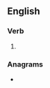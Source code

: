 {{also|préludés|préludes}}

==English==

===Verb===
{{head|en|verb form}}

# {{en-third-person singular of|prelude}}

===Anagrams===
* {{l|en|repulsed}}